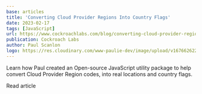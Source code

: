 ```yaml
---
base: articles
title: 'Converting Cloud Provider Regions Into Country Flags'
date: 2023-02-17
tags: [JavaScript]
url: https://www.cockroachlabs.com/blog/converting-cloud-provider-regions-into-country-flags/
publication: Cockroach Labs
author: Paul Scanlon
logo: https://res.cloudinary.com/www-paulie-dev/image/upload/v1676626221/paulie.dev/Logos/cockroach-logo_g89u6r.png
---
```


Learn how Paul created an Open-source JavaScript utility package to help convert Cloud Provider Region codes, into real
locations and country flags.

<CtaExternal href='https://www.cockroachlabs.com/blog/converting-cloud-provider-regions-into-country-flags/'>
  Read article
</CtaExternal>
